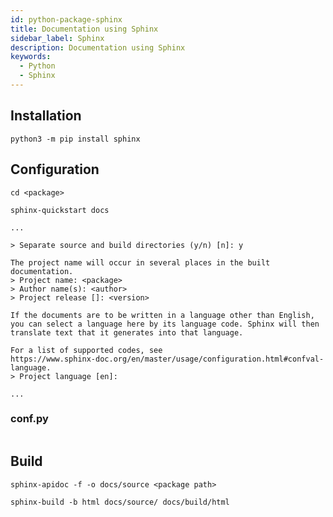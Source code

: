 ```yaml
---
id: python-package-sphinx
title: Documentation using Sphinx
sidebar_label: Sphinx
description: Documentation using Sphinx
keywords:
  - Python
  - Sphinx
---
```


## Installation

```shell
python3 -m pip install sphinx
```

## Configuration

```shell
cd <package>
```

```shell {1,5,8-10,18}
sphinx-quickstart docs

...

> Separate source and build directories (y/n) [n]: y

The project name will occur in several places in the built documentation.
> Project name: <package>
> Author name(s): <author>
> Project release []: <version>

If the documents are to be written in a language other than English,
you can select a language here by its language code. Sphinx will then
translate text that it generates into that language.

For a list of supported codes, see
https://www.sphinx-doc.org/en/master/usage/configuration.html#confval-language.
> Project language [en]:

...
```

### conf.py

```python title="docs/source/conf.py"

```

## Build

```shell
sphinx-apidoc -f -o docs/source <package path>
```

```shell
sphinx-build -b html docs/source/ docs/build/html
```
